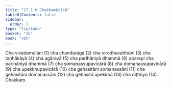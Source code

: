 ```yaml
---
title: "17.1.6 Chakkamātikā"
tableOfContents: false
sidebar:
  order: 7
type: "tipitaka"
basket: "ab"
book: "vbh"
---
```



<DynamicBreadcrumb />

<Division number="837" book="vbh">

<Paragraph number="2618" book="vbh">
Cha vivādamūlāni (1) cha chandarāgā (2) cha virodhavatthūni (3) cha taṇhākāyā (4) cha agāravā (5) cha parihāniyā dhammā (6) aparepi cha parihāniyā dhammā (7) cha somanassupavicārā (8) cha domanassupavicārā (9) cha upekkhupavicārā (10) cha gehasitāni somanassāni (11) cha gehasitāni domanassāni (12) cha gehasitā upekkhā (13) cha diṭṭhiyo (14).

</Paragraph>
</Division>

<Paragraph number="2619" type="center" book="vbh">
Chakkaṃ.
</Paragraph>